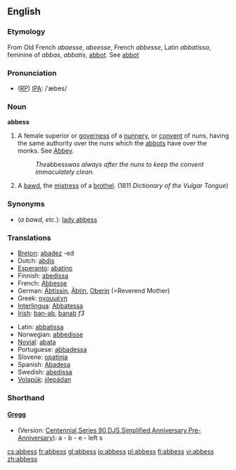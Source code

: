 {{Wikisource1911Enc|Abbess}}
==English==

===Etymology===
From Old French ''abaesse'', ''abeesse'', French ''abbesse'', Latin ''abbatissa'', feminine of ''abbas'', ''abbatis'', [[abbot]]. See [[abbot]]

===Pronunciation===
* ([[RP]]) [[IPA]]: /ˈæbes/

===Noun===
'''abbess'''
#A female superior or [[governess]] of a [[nunnery]], or [[convent]] of nuns, having the same authority over the nuns which the [[abbots]] have over the monks. See [[Abbey]].
#:''The ''abbess'' was always after the nuns to keep the convent immaculately clean.''
# {{vulgar}} A [[bawd]], the [[mistress]] of a [[brothel]]. (1811 ''Dictionary of the Vulgar Tongue'')

===Synonyms===
* (''a bawd, etc.''): [[lady abbess]]

===Translations===
{{top}}
*[[Breton]]: [[abadez]] {{f}} -ed {{p}}
*Dutch: [[abdis]]
*[[Esperanto]]: [[abatino]]
*Finnish: [[abedissa]]
*French: [[Abbesse]]
*German: [[Äbtissin]], [[Äbtin]], [[Oberin]] (=Reverend Mother)
*Greek: [[ηγουμένη]]
*[[Interlingua]]: [[Abbatessa]]
*[[Irish]]: [[ban-ab]], [[banab]] ''f3''
{{mid}}
*Latin: [[abbatissa]]
*Norwegian: [[abbedisse]]
*[[Novial]]: [[abata]]
*Portuguese: [[abbadessa]]
*Slovene: [[opatinja]] {{f}}
*Spanish: [[Abadesa]]
*Swedish: [[abedissa]]
*[[Volapük]]: [[jilepädan]]
{{bottom}}


===Shorthand===
====[http://en.wikipedia.org/wiki/Gregg_Shorthand Gregg]====
* (Version: [http://en.wikipedia.org/wiki/Gregg_Shorthand#Centennial_Gregg_Shorthand Centennial],[http://en.wikipedia.org/wiki/Gregg_Shorthand#Series_90_Gregg_Shorthand Series 90],[http://en.wikipedia.org/wiki/Gregg_Shorthand#Diamond_Jubilee_Gregg_Shorthand  DJS],[http://en.wikipedia.org/wiki/Gregg_Shorthand#Simplified_Gregg_Shorthand Simplified],[http://en.wikipedia.org/wiki/Gregg_Shorthand#Anniversary_Gregg_Shorthand Anniversary],[http://en.wikipedia.org/wiki/Gregg_Shorthand#Pre-Anniversary_Gregg_Shorthand Pre-Anniversary]): a - b - e - left s

[[cs:abbess]]
[[fr:abbess]]
[[gl:abbess]]
[[io:abbess]]
[[pl:abbess]]
[[fi:abbess]]
[[vi:abbess]]
[[zh:abbess]]